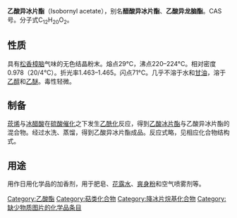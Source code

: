 {{chemref|time=2010-5-29}}
{{Chembox
| Name = 
| NameEn = 
| ImageFile = Isobornyl acetate.svg
|  ImageSize = 171px
|  ImageAlt = 
| IUPACName = 
| IUPACNameZh = 
| OtherNames = 
| Section1 = {{Chembox Identifiers
|   CASNo = 125-12-2
|   CASNo_Ref = {{cascite}}
|   PubChem = 
|   SMILES =  }}
| Section2 = {{Chembox Properties
|   Formula = C<sub>12</sub>H<sub>20</sub>O<sub>2</sub>
|   MolarMass = 
|   Appearance = 
|   Density = 
|   MeltingPt = 
|   BoilingPtC = 215
|   Solubility =  }}
| Section3 = {{Chembox Hazards
|   MainHazards = 
|   FlashPt = 
|   Autoignition =  }}
}}
'''乙酸异冰片酯'''（Isobornyl acetate），别名'''醋酸异冰片酯'''、'''乙酸异龙脑酯'''。CAS号{{CAS|125-12-2}}。分子式C<sub>12</sub>H<sub>20</sub>O<sub>2</sub>。

==性质==
具有[[松香|松香]][[樟脑|樟脑]]气味的无色结晶粉末。熔点29°C，沸点220–224°C。相对密度0.978（20/4℃）。折光率1.463–1.465。闪点71°C。几乎不溶于水和[[甘油|甘油]]，溶于[[乙醇|乙醇]]和[[乙醚|乙醚]]。毒性轻微。

==制备==
[[莰烯|莰烯]]与[[冰醋酸|冰醋酸]]在[[硫酸|硫酸]][[催化|催化]]之下发生[[乙酰化|乙酰化]]反应，得到[[乙酸冰片酯|乙酸冰片酯]]与乙酸异冰片酯的混合物。经过水洗、蒸馏，得到乙酸异冰片酯成品。反应式略，见相应化合物结构式。

==用途==
用作日用化学品的加香剂，用于肥皂、[[花露水|花露水]]、[[爽身粉|爽身粉]]和空气喷雾剂等。

[[Category:乙酸酯|Category:乙酸酯]]
[[Category:萜类化合物|Category:萜类化合物]]
[[Category:降冰片烷基化合物|Category:降冰片烷基化合物]]
[[Category:缺少物质图片的化学品条目|Category:缺少物质图片的化学品条目]]